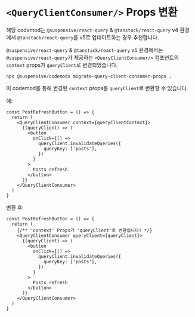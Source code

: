 
# `<QueryClientConsumer/>` Props 변환

<Callout type='info'>

해당 codemod는 `@suspensive/react-query` & `@tanstack/react-query` v4 환경에서 `@tanstack/react-query`를 v5로 업데이트하는 경우 추천합니다.

</Callout>

`@suspensive/react-query` & `@tanstack/react-query` v5 환경에서는 `@suspensive/react-query`가 제공하는 `<QueryClientConsumer/>` 컴포넌트의 `context` props가 `queryClient`로 변경되었습니다.

```shell
npx @suspensive/codemods migrate-query-client-consumer-props .
```

이 codemod를 통해 변경된 `context` props를 `queryClient`로 변환할 수 있습니다.

예:

```tsx
const PostRefreshButton = () => {
  return (
    <QueryClientConsumer context={queryClientContext}>
      {(queryClient) => (
        <button
          onClick={() =>
            queryClient.invalidateQueries({
              queryKey: ['posts'],
            })
          }
        >
          Posts refresh
        </button>
      )}
    </QueryClientConsumer>
  )
}
```

변환 후:

```tsx
const PostRefreshButton = () => {
  return (
    {/** 'context' Props가 'queryClient'로 변환됩니다! */}
    <QueryClientConsumer queryClient={queryClient}>
      {(queryClient) => (
        <button
          onClick={() =>
            queryClient.invalidateQueries({
              queryKey: ['posts'],
            })
          }
        >
          Posts refresh
        </button>
      )}
    </QueryClientConsumer>
  )
}
```
